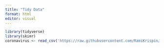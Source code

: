 ```yaml
---
title: "Tidy Data"
format: html
editor: visual
---
```

```r
library(tidyverse)
library(skimr)
coronavirus <- read_csv('https://raw.githubusercontent.com/RamiKrispin/coronavirus/master/csv/coronavirus.csv')
```

